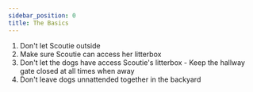 ```yaml
---
sidebar_position: 0
title: The Basics
---
```


1. Don't let Scoutie outside <i class="fa-solid fa-cat"></i>
2. Make sure Scoutie can access her litterbox <i class="fa-solid fa-poo"></i>
3. Don't let the dogs have access Scoutie's litterbox <i class="fa-solid fa-poop"></i> - Keep the hallway gate closed at all times when away
4. Don't leave dogs unnattended together in the backyard <i class="fa-solid fa-dog"></i>
